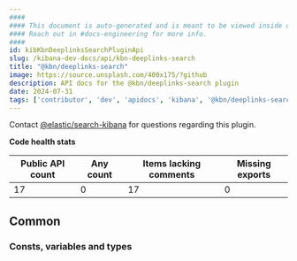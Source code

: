 ```yaml
---
####
#### This document is auto-generated and is meant to be viewed inside our experimental, new docs system.
#### Reach out in #docs-engineering for more info.
####
id: kibKbnDeeplinksSearchPluginApi
slug: /kibana-dev-docs/api/kbn-deeplinks-search
title: "@kbn/deeplinks-search"
image: https://source.unsplash.com/400x175/?github
description: API docs for the @kbn/deeplinks-search plugin
date: 2024-07-31
tags: ['contributor', 'dev', 'apidocs', 'kibana', '@kbn/deeplinks-search']
---
```




Contact [@elastic/search-kibana](https://github.com/orgs/elastic/teams/search-kibana) for questions regarding this plugin.

**Code health stats**

| Public API count  | Any count | Items lacking comments | Missing exports |
|-------------------|-----------|------------------------|-----------------|
| 17 | 0 | 17 | 0 |

## Common

### Consts, variables and types
<DocDefinitionList data={kbnDeeplinksSearchObj.common.misc}/>

